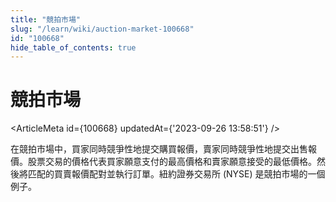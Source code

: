 ```yaml
---
title: "競拍市場"
slug: "/learn/wiki/auction-market-100668"
id: "100668"
hide_table_of_contents: true
---
```



# 競拍市場

<ArticleMeta id={100668} updatedAt={'2023-09-26 13:58:51'} />
<div className='border-solid border-b border-t-0 my-4 border-[var(--ifm-color-gray-300)]' />

在競拍市場中，買家同時競爭性地提交購買報價，賣家同時競爭性地提交出售報價。股票交易的價格代表買家願意支付的最高價格和賣家願意接受的最低價格。然後將匹配的買賣報價配對並執行訂單。紐約證券交易所 (NYSE) 是競拍市場的一個例子。
